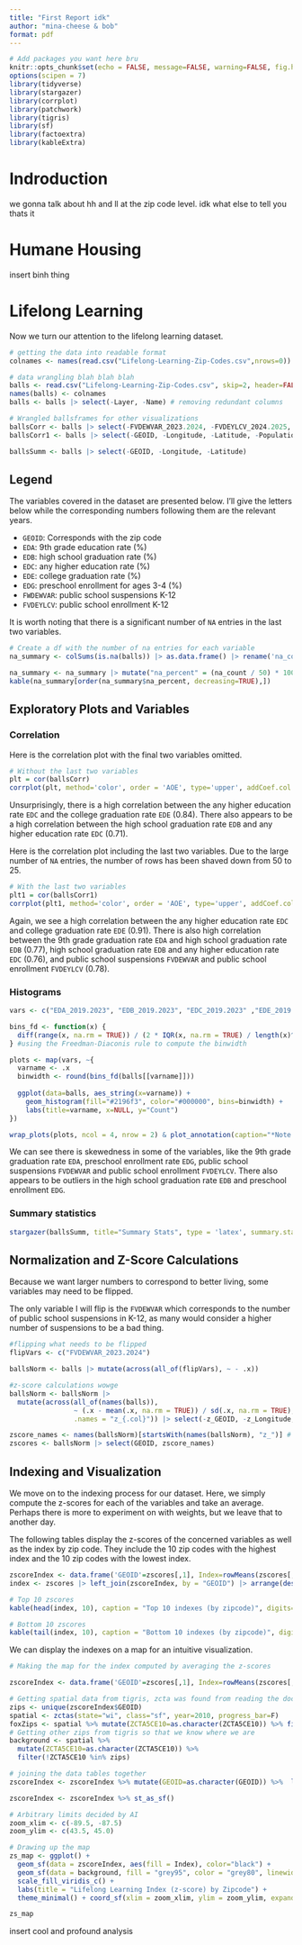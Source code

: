 ```yaml
---
title: "First Report idk"
author: "mina-cheese & bob"
format: pdf
---
```


```r
# Add packages you want here bru
knitr::opts_chunk$set(echo = FALSE, message=FALSE, warning=FALSE, fig.height = 10)
options(scipen = 7)
library(tidyverse)
library(stargazer)
library(corrplot)
library(patchwork)
library(tigris)
library(sf)
library(factoextra)
library(kableExtra)
```

# Indroduction

we gonna talk about hh and ll at the zip code level. idk what else to tell you thats it






# Humane Housing

insert binh thing




# Lifelong Learning

Now we turn our attention to the lifelong learning dataset.

```r
# getting the data into readable format
colnames <- names(read.csv("Lifelong-Learning-Zip-Codes.csv",nrows=0))

# data wrangling blah blah blah
balls <- read.csv("Lifelong-Learning-Zip-Codes.csv", skip=2, header=FALSE)
names(balls) <- colnames
balls <- balls |> select(-Layer, -Name) # removing redundant columns

# Wrangled ballsframes for other visualizations
ballsCorr <- balls |> select(-FVDEWVAR_2023.2024, -FVDEYLCV_2024.2025, -GEOID, -Longitude, -Latitude, -Population) |> na.omit()
ballsCorr1 <- balls |> select(-GEOID, -Longitude, -Latitude, -Population) |> na.omit()

ballsSumm <- balls |> select(-GEOID, -Longitude, -Latitude)
```

## Legend

The variables covered in the dataset are presented below. I'll give the letters below while the corresponding numbers following them are the relevant years.

- `GEOID`: Corresponds with the zip code
- `EDA`: 9th grade education rate (%)
- `EDB`: high school graduation rate (%)
- `EDC`: any higher education rate (%)
- `EDE`: college graduation rate (%)
- `EDG`: preschool enrollment for ages 3-4 (%)
- `FWDEWVAR`: public school suspensions K-12
- `FVDEYLCV`: public school enrollment K-12

It is worth noting that there is a significant number of `NA` entries in the last two variables.

```r
# Create a df with the number of na entries for each variable
na_summary <- colSums(is.na(balls)) |> as.data.frame() |> rename('na_count' = 'colSums(is.na(balls))')

na_summary <- na_summary |> mutate("na_percent" = (na_count / 50) * 100)
kable(na_summary[order(na_summary$na_percent, decreasing=TRUE),])
```

## Exploratory Plots and Variables

### Correlation

Here is the correlation plot with the final two variables omitted. 

```r
# Without the last two variables
plt = cor(ballsCorr)
corrplot(plt, method='color', order = 'AOE', type='upper', addCoef.col = 'black')
```

Unsurprisingly, there is a high correlation between the any higher education rate `EDC` and the college graduation rate `EDE` (0.84). There also appears to be a high correlation between the high school graduation rate `EDB` and any higher education rate `EDC` (0.71).

Here is the correlation plot including the last two variables. Due to the large number of `NA` entries, the number of rows has been shaved down from 50 to 25.

```r
# With the last two variables
plt1 = cor(ballsCorr1)
corrplot(plt1, method='color', order = 'AOE', type='upper', addCoef.col = 'black')
```

Again, we see a high correlation between the any higher education rate `EDC` and college graduation rate `EDE` (0.91). There is also high correlation between the 9th grade graduation rate `EDA` and high school graduation rate `EDB` (0.77), high school graduation rate `EDB` and any higher education rate `EDC` (0.76), and public school suspensions `FVDEWVAR` and public school enrollment `FVDEYLCV` (0.78).

### Histograms


```r
vars <- c("EDA_2019.2023", "EDB_2019.2023", "EDC_2019.2023" ,"EDE_2019.2023", "EDG.X341_2019.2023", "FVDEWVAR_2023.2024", "FVDEYLCV_2024.2025")

bins_fd <- function(x) {
  diff(range(x, na.rm = TRUE)) / (2 * IQR(x, na.rm = TRUE) / length(x)^(1/3))
} #using the Freedman-Diaconis rule to compute the binwidth

plots <- map(vars, ~{
  varname <- .x
  binwidth <- round(bins_fd(balls[[varname]]))
  
  ggplot(data=balls, aes_string(x=varname)) + 
    geom_histogram(fill="#2196f3", color="#000000", bins=binwidth) + 
    labs(title=varname, x=NULL, y="Count")
})

wrap_plots(plots, ncol = 4, nrow = 2) & plot_annotation(caption="*Note: histogram binwidth was decided using the Freedman-Diaconis rule.")
```

We can see there is skewedness in some of the variables, like the 9th grade graduation rate `EDA`, preschool enrollment rate `EDG`, public school suspensions `FVDEWVAR` and public school enrollment `FVDEYLCV`. There also appears to be outliers in the high school graduation rate `EDB` and preschool enrollment `EDG`.

### Summary statistics

```r
stargazer(ballsSumm, title="Summary Stats", type = 'latex', summary.stat = c("n","mean","sd", "min", "median", "max", "p25", "p75"), font.size = "small", notes.append=F, header=F)
```

## Normalization and Z-Score Calculations

Because we want larger numbers to correspond to better living, some variables may need to be flipped.

The only variable I will flip is the `FVDEWVAR` which corresponds to the number of public school suspensions in K-12, as many would consider a higher number of suspensions to be a bad thing.

```r
#flipping what needs to be flipped
flipVars <- c("FVDEWVAR_2023.2024")

ballsNorm <- balls |> mutate(across(all_of(flipVars), ~ - .x))

#z-score calculations wowge
ballsNorm <- ballsNorm |> 
  mutate(across(all_of(names(balls)),
                ~ (.x - mean(.x, na.rm = TRUE)) / sd(.x, na.rm = TRUE), 
                .names = "z_{.col}")) |> select(-z_GEOID, -z_Longitude, -z_Latitude)

zscore_names <- names(ballsNorm)[startsWith(names(ballsNorm), "z_")] # names of zscore cols
zscores <- ballsNorm |> select(GEOID, zscore_names)
```

## Indexing and Visualization

We move on to the indexing process for our dataset. Here, we simply compute the z-scores for each of the variables and take an average. Perhaps there is more to experiment on with weights, but we leave that to another day.

The following tables display the z-scores of the concerned variables as well as the index by zip code. They include the 10 zip codes with the highest index and the 10 zip codes with the lowest index.

```r
zscoreIndex <- data.frame('GEOID'=zscores[,1], Index=rowMeans(zscores[,-1], na.rm=TRUE))
index <- zscores |> left_join(zscoreIndex, by = "GEOID") |> arrange(desc(Index))

# Top 10 zscores
kable(head(index, 10), caption = "Top 10 indexes (by zipcode)", digits=3)
```

```r
# Bottom 10 zscores
kable(tail(index, 10), caption = "Bottom 10 indexes (by zipcode)", digits=3)
```

We can display the indexes on a map for an intuitive visualization.

```r
# Making the map for the index computed by averaging the z-scores

zscoreIndex <- data.frame('GEOID'=zscores[,1], Index=rowMeans(zscores[,-1], na.rm=TRUE))

# Getting spatial data from tigris, zcta was found from reading the documentation
zips <- unique(zscoreIndex$GEOID)
spatial <- zctas(state="wi", class="sf", year=2010, progress_bar=F)
foxZips <- spatial %>% mutate(ZCTA5CE10=as.character(ZCTA5CE10)) %>% filter(ZCTA5CE10 %in% zips)
# Getting other zips from tigris so that we know where we are
background <- spatial %>%
  mutate(ZCTA5CE10=as.character(ZCTA5CE10)) %>%
  filter(!ZCTA5CE10 %in% zips)

# joining the data tables together
zscoreIndex <- zscoreIndex %>% mutate(GEOID=as.character(GEOID)) %>%  left_join(foxZips, by=c("GEOID"="ZCTA5CE10"))

zscoreIndex <- zscoreIndex %>% st_as_sf()

# Arbitrary limits decided by AI
zoom_xlim <- c(-89.5, -87.5)
zoom_ylim <- c(43.5, 45.0)

# Drawing up the map
zs_map <- ggplot() +
  geom_sf(data = zscoreIndex, aes(fill = Index), color="black") +
  geom_sf(data = background, fill = "grey95", color = "grey80", linewidth = 0.1) +
  scale_fill_viridis_c() + 
  labs(title = "Lifelong Learning Index (z-score) by Zipcode") +
  theme_minimal() + coord_sf(xlim = zoom_xlim, ylim = zoom_ylim, expand = FALSE)

zs_map
```

insert cool and profound analysis
